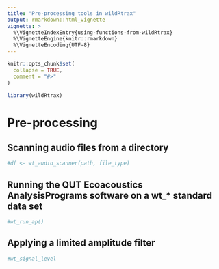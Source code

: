 ```yaml
---
title: "Pre-processing tools in wildRtrax"
output: rmarkdown::html_vignette
vignette: >
  %\VignetteIndexEntry{using-functions-from-wildRtrax}
  %\VignetteEngine{knitr::rmarkdown}
  %\VignetteEncoding{UTF-8}
---
```


```r

knitr::opts_chunk$set(
  collapse = TRUE,
  comment = "#>"
)

```

```r

library(wildRtrax)

```

# Pre-processing

## Scanning audio files from a directory

```r

#df <- wt_audio_scanner(path, file_type)

```

## Running the QUT Ecoacoustics AnalysisPrograms software on a wt_* standard data set

```r

#wt_run_ap()

```

## Applying a limited amplitude filter

```r

#wt_signal_level

```

